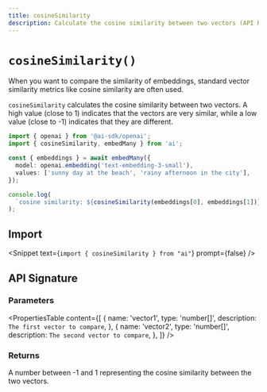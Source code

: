 ```yaml
---
title: cosineSimilarity
description: Calculate the cosine similarity between two vectors (API Reference)
---
```


# `cosineSimilarity()`

When you want to compare the similarity of embeddings, standard vector similarity metrics
like cosine similarity are often used.

`cosineSimilarity` calculates the cosine similarity between two vectors.
A high value (close to 1) indicates that the vectors are very similar, while a low value (close to -1) indicates that they are different.

```ts
import { openai } from '@ai-sdk/openai';
import { cosineSimilarity, embedMany } from 'ai';

const { embeddings } = await embedMany({
  model: openai.embedding('text-embedding-3-small'),
  values: ['sunny day at the beach', 'rainy afternoon in the city'],
});

console.log(
  `cosine similarity: ${cosineSimilarity(embeddings[0], embeddings[1])}`,
);
```

## Import

<Snippet text={`import { cosineSimilarity } from "ai"`} prompt={false} />

## API Signature

### Parameters

<PropertiesTable
  content={[
    {
      name: 'vector1',
      type: 'number[]',
      description: `The first vector to compare`,
    },
    {
      name: 'vector2',
      type: 'number[]',
      description: `The second vector to compare`,
    },
  ]}
/>

### Returns

A number between -1 and 1 representing the cosine similarity between the two vectors.
